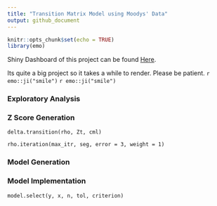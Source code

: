 ```yaml
---
title: "Transition Matrix Model using Moodys' Data"
output: github_document
---
```


```r
knitr::opts_chunk$set(echo = TRUE)
library(emo)
```

Shiny Dashboard of this project can be found [Here](https://rachelgu.shinyapps.io/zscore_moody/). 

Its quite a big project so it takes a while to render. Please be patient. `r emo::ji("smile")` `r emo::ji("smile")`

### Exploratory Analysis


### Z Score Generation

`delta.transition(rho, Zt, cml)`

`rho.iteration(max_itr, seg, error = 3, weight = 1)`

### Model Generation

### Model Implementation
`model.select(y, x, n, tol, criterion)`